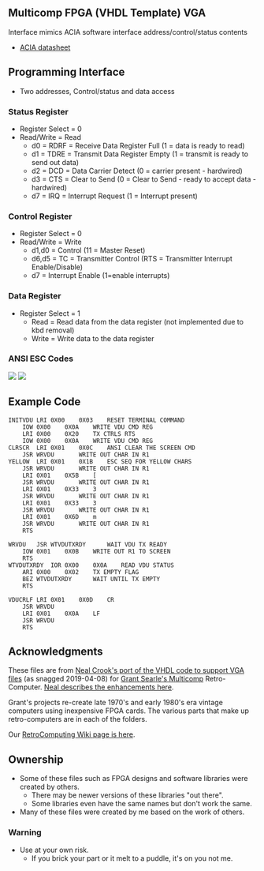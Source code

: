 == Multicomp FPGA (VHDL Template) VGA ==

Interface mimics ACIA software interface address/control/status contents

* [http://www.swtpc.com/mholley/Notebook/Hardware_ACIA.pdf ACIA datasheet]

== Programming Interface ==

* Two addresses, Control/status and data access

=== Status Register ===

* Register Select = 0
* Read/Write = Read
** d0 = RDRF	= Receive Data Register Full (1 = data is ready to read)
** d1 = TDRE	= Transmit Data Register Empty (1 = transmit is ready to send out data)
** d2 = DCD		= Data Carrier Detect (0 = carrier present - hardwired)
** d3 = CTS		= Clear to Send (0 = Clear to Send - ready to accept data - hardwired)
** d7 = IRQ		= Interrupt Request (1 = Interrupt present)

===  Control Register ===

* Register Select = 0
* Read/Write = Write
** d1,d0		= Control (11 = Master Reset)
** d6,d5		= TC = Transmitter Control (RTS = Transmitter Interrupt Enable/Disable)
** d7 		= Interrupt Enable (1=enable interrupts)

=== Data Register ===

* Register Select = 1
** Read = Read data from the data register (not implemented due to kbd removal)
** Write = Write data to the data register

=== ANSI ESC Codes ===

<img src="http://land-boards.com/blwiki/images/4/44/ANSI_001.PNG"></img>
<img src="http://land-boards.com/blwiki/images/7/7d/ANSI_002.PNG"></img>

== Example Code ==

<pre>
INITVDU	LRI	0X00	0X03	RESET TERMINAL COMMAND
	IOW	0X00	0X0A	WRITE VDU CMD REG
	LRI	0X00	0X20	TX CTRLS RTS
	IOW	0X00	0X0A	WRITE VDU CMD REG
CLRSCR	LRI	0X01	0X0C	ANSI CLEAR THE SCREEN CMD
	JSR	WRVDU		WRITE OUT CHAR IN R1
YELLOW	LRI	0X01	0X1B	ESC SEQ FOR YELLOW CHARS
	JSR	WRVDU		WRITE OUT CHAR IN R1
	LRI	0X01	0X5B	[
	JSR	WRVDU		WRITE OUT CHAR IN R1
	LRI	0X01	0X33	3
	JSR	WRVDU		WRITE OUT CHAR IN R1
	LRI	0X01	0X33	3
	JSR	WRVDU		WRITE OUT CHAR IN R1
	LRI	0X01	0X6D	m 
	JSR	WRVDU		WRITE OUT CHAR IN R1
	RTS			
</pre>

<pre>
WRVDU	JSR	WTVDUTXRDY		WAIT VDU TX READY
	IOW	0X01	0X0B	WRITE OUT R1 TO SCREEN
	RTS			
WTVDUTXRDY	IOR	0X00	0X0A	READ VDU STATUS
	ARI	0X00	0X02	TX EMPTY FLAG
	BEZ	WTVDUTXRDY		WAIT UNTIL TX EMPTY
	RTS			
</pre>

<pre>
VDUCRLF	LRI	0X01	0X0D	CR
	JSR	WRVDU		
	LRI	0X01	0X0A	LF
	JSR	WRVDU		
	RTS			
</pre>

== Acknowledgments ==

These files are from [https://github.com/nealcrook/multicomp6809/tree/master/multicomp/Components/TERMINAL Neal Crook's port of the VHDL code to support VGA files] (as snagged 2019-04-08) for [http://searle.hostei.com/grant/Multicomp/index.html Grant Searle's Multicomp] Retro-Computer. [https://github.com/nealcrook/multicomp6809/wiki/VDU-Modifications Neal describes the enhancements here].

Grant's projects re-create late 1970's and early 1980's era vintage computers using inexpensive FPGA cards. The various parts that make up retro-computers are in each of the folders.

Our [http://land-boards.com/blwiki/index.php?title=RetroComputing RetroComputing Wiki page is here].

== Ownership ==

* Some of these files such as FPGA designs and software libraries were created by others.
** There may be newer versions of these libraries "out there".
** Some libraries even have the same names but don't work the same.
* Many of these files were created by me based on the work of others.

=== Warning ===

* Use at your own risk.
** If you brick your part or it melt to a puddle, it's on you not me.

